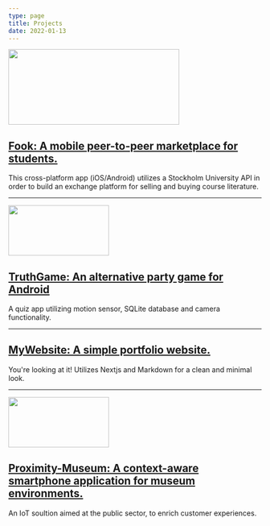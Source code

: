 ```yaml
---
type: page
title: Projects
date: 2022-01-13
---
```


<img src="https://user-images.githubusercontent.com/81677013/174619895-91e29298-6a6e-454e-9f17-42d1937dcccd.png" width="340" height="150"> </img>
## [Fook: A mobile peer-to-peer marketplace for students.](https://github.com/niklasenberg/fook)

This cross-platform app (iOS/Android) utilizes a Stockholm University API in order to build an exchange platform for selling and buying course literature.

---

<img src="/images/TruthGame.png" width="200" height="100"> </img>
## [TruthGame: An alternative party game for Android](https://github.com/niklasenberg/TruthGame)

A quiz app utilizing motion sensor, SQLite database and camera functionality.

---

## [MyWebsite: A simple portfolio website.](https://github.com/niklasenberg/MyWebsite)

You're looking at it! Utilizes Nextjs and Markdown for a clean and minimal look.

---

<img src="https://user-images.githubusercontent.com/119488859/210562569-081b8137-f873-48da-9349-646acdb6ac38.png" width="200" height="100"> </img>

## [Proximity-Museum: A context-aware smartphone application for museum environments.](https://github.com/niklasenberg/Proximity-Museum)

An IoT soultion aimed at the public sector, to enrich customer experiences. 



